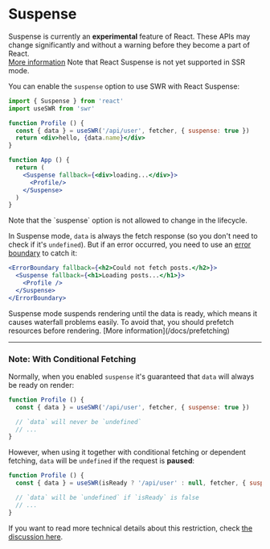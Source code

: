 
# Suspense

<Callout emoji="🚨" type="error">
  Suspense is currently an <strong>experimental</strong> feature of React. These APIs may change significantly and without a warning before they become a part of React.<br/>
  <a href="https://reactjs.org/docs/concurrent-mode-suspense.html" target="_blank" rel="noopener">More information</a>
</Callout>

<Callout>
  Note that React Suspense is not yet supported in SSR mode.
</Callout>

You can enable the `suspense` option to use SWR with React Suspense:

```jsx
import { Suspense } from 'react'
import useSWR from 'swr'

function Profile () {
  const { data } = useSWR('/api/user', fetcher, { suspense: true })
  return <div>hello, {data.name}</div>
}

function App () {
  return (
    <Suspense fallback={<div>loading...</div>}>
      <Profile/>
    </Suspense>
  )
}
```

<Callout>
  Note that the `suspense` option is not allowed to change in the lifecycle.
</Callout>

In Suspense mode, `data` is always the fetch response (so you don't need to check if it's `undefined`).
But if an error occurred, you need to use an [error boundary](https://reactjs.org/docs/concurrent-mode-suspense.html#handling-errors) to catch it:

```jsx
<ErrorBoundary fallback={<h2>Could not fetch posts.</h2>}>
  <Suspense fallback={<h1>Loading posts...</h1>}>
    <Profile />
  </Suspense>
</ErrorBoundary>
```

<Callout>
Suspense mode suspends rendering until the data is ready, which means it causes waterfall problems easily. To avoid that, you should prefetch resources before rendering. [More information](/docs/prefetching)
</Callout>

---

### Note: With Conditional Fetching

Normally, when you enabled `suspense` it's guaranteed that `data` will always be ready on render:

```jsx
function Profile () {
  const { data } = useSWR('/api/user', fetcher, { suspense: true })

  // `data` will never be `undefined`
  // ...
}
```

However, when using it together with conditional fetching or dependent fetching, `data` will be `undefined` if the request is **paused**:

```jsx
function Profile () {
  const { data } = useSWR(isReady ? '/api/user' : null, fetcher, { suspense: true })

  // `data` will be `undefined` if `isReady` is false
  // ...
}
```

If you want to read more technical details about this restriction, check [the discussion here](https://github.com/vercel/swr/pull/357#issuecomment-627089889).
